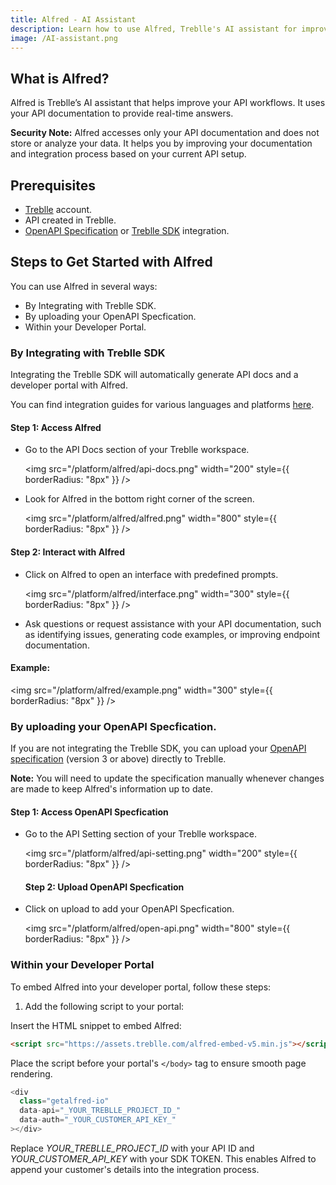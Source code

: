 ```yaml
---
title: Alfred - AI Assistant
description: Learn how to use Alfred, Treblle's AI assistant for improving API workflows.
image: /AI-assistant.png
---
```


## What is Alfred?

Alfred is Treblle’s AI assistant that helps improve your API workflows. It uses your API documentation to provide real-time answers.

**Security Note:** Alfred accesses only your API documentation and does not store or analyze your data. It helps you by improving your documentation and integration process based on your current API setup.

## Prerequisites

- [Treblle](https://identity.treblle.com/login) account.
- API created in Treblle.
- [OpenAPI Specification](https://swagger.io/specification/) or [Treblle SDK](https://docs.treblle.com/integrations/) integration.

## Steps to Get Started with Alfred

You can use Alfred in several ways:

- By Integrating with Treblle SDK.
- By uploading your OpenAPI Specfication.
- Within your Developer Portal.

### **By Integrating with Treblle SDK**

Integrating the Treblle SDK will automatically generate API docs and a developer portal with Alfred.

You can find integration guides for various languages and platforms [here](https://www.treblle.com/integrations/).

#### Step 1: Access Alfred

- Go to the API Docs section of your Treblle workspace.

  <img
    src="/platform/alfred/api-docs.png"
    width="200"
    style={{ borderRadius: "8px" }}
  />

- Look for Alfred in the bottom right corner of the screen.

  <img
    src="/platform/alfred/alfred.png"
    width="800"
    style={{ borderRadius: "8px" }}
  />

#### Step 2: Interact with Alfred

- Click on Alfred to open an interface with predefined prompts.

  <img
    src="/platform/alfred/interface.png"
    width="300"
    style={{ borderRadius: "8px" }}
  />

- Ask questions or request assistance with your API documentation, such as identifying issues, generating code examples, or improving endpoint documentation.

#### Example:

<img
  src="/platform/alfred/example.png"
  width="300"
  style={{ borderRadius: "8px" }}
/>

### **By uploading your OpenAPI Specfication.**

If you are not integrating the Treblle SDK, you can upload your [OpenAPI specification](https://swagger.io/specification/) (version 3 or above) directly to Treblle.

**Note:** You will need to update the specification manually whenever changes are made to keep Alfred's information up to date.

#### Step 1: Access OpenAPI Specfication

- Go to the API Setting section of your Treblle workspace.

  <img
    src="/platform/alfred/api-setting.png"
    width="200"
    style={{ borderRadius: "8px" }}
  />

  #### Step 2: Upload OpenAPI Specfication

- Click on upload to add your OpenAPI Specfication.

  <img
    src="/platform/alfred/open-api.png"
    width="800"
    style={{ borderRadius: "8px" }}
  />

### Within your Developer Portal

To embed Alfred into your developer portal, follow these steps:

1. Add the following script to your portal:

Insert the HTML snippet to embed Alfred:

```html
<script src="https://assets.treblle.com/alfred-embed-v5.min.js"></script>
```

Place the script before your portal's `</body>` tag to ensure smooth page rendering.

```javascript
<div
  class="getalfred-io"
  data-api="_YOUR_TREBLLE_PROJECT_ID_"
  data-auth="_YOUR_CUSTOMER_API_KEY_"
></div>
```

Replace _YOUR_TREBLLE_PROJECT_ID_ with your API ID and _YOUR_CUSTOMER_API_KEY_ with your SDK TOKEN. This enables Alfred to append your customer's details into the integration process.
